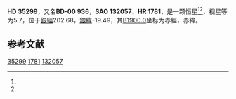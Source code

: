 {{Starbox begin
| name = HD 35299
}}
{{Starbox observe
| epoch = [[J2000.0|J2000.0]]
| constell = {{星座名待查}}<ref name=SIMBAD>{{cite web
 | url=http://simbad.u-strasbg.fr/simbad/sim-id?Ident=HR+1781
 | title =Pulsating variable Star
 | publisher=Centre de Données astronomiques de Strasbourg
 | work=SIMBAD
 | accessdate=2012-07-13}}</ref><ref name=DATA>{{cite web
 | url=http://vizier.u-strasbg.fr/viz-bin/VizieR-5?-out.add=.&-source=5050&-corr=PK=HR&-out.max=9999&HR=1781
 | title=VizieR Detailed Page
 | accessdate=2012-07-13
 | archive-date=2016-03-05
 | archive-url=https://web.archive.org/web/20160305001321/http://vizier.u-strasbg.fr/viz-bin/VizieR-5?-out.add=.&-source=5050&-corr=PK=HR&-out.max=9999&HR=1781
 }}</ref>
| 星官 = 
| ra = {{RA|5|23|42.3}}<ref name=SIMBAD /><ref name=DATA />
| dec = {{DEC|-0|9|35}}<ref name=SIMBAD /><ref name=DATA />
| appmag_v = 5.7<ref name=SIMBAD /><ref name=DATA />
}}
{{Starbox character
| class = B1.5V<ref name=SIMBAD /><ref name=DATA />
| b-v = -0.21<ref name=SIMBAD /><ref name=DATA />
| u-b = -0.87<ref name=SIMBAD /><ref name=DATA />
| r-i = -0.19<ref name=SIMBAD /><ref name=DATA />
| variable = 
}}
{{Starbox astrometry
| radial_v = -0.87
| prop_mo_ra = 22
| parallax = 
| p_error = 
}}
{{Starbox catalog
| names =BD-00 936，[[SAO星表|SAO]] 132057，[[HD星表|HD]] 35299，[[HR星表|HR]] 1781}}
{{Starbox reference |Simbad=HR+1781}}
{{Starbox end}}

'''HD 35299'''，又名'''BD-00 936'''，'''SAO 132057'''、'''HR 1781'''，是一颗恒星<ref name=SIMBAD /><ref name=DATA />，视星等为5.7，位于[[銀道座標系|銀經]]202.68，[[銀道座標系|銀緯]]-19.49，其[[B1900.0|B1900.0]]坐标为赤經{{RA|5|18|35.4}}，赤緯{{DEC|-0|-19.49|14}}。

== 参考文献 ==
{{reflist}}

{{star-stub}}

[[Category:HD和HDE天體|35299]]
[[Category:HR天體|1781]]
[[Category:SAO天體|132057]]